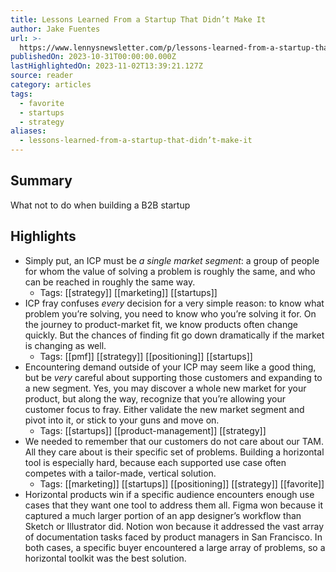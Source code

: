 ```yaml
---
title: Lessons Learned From a Startup That Didn’t Make It
author: Jake Fuentes
url: >-
  https://www.lennysnewsletter.com/p/lessons-learned-from-a-startup-that?utm_source=post-email-title&publication_id=10845&post_id=137198748&utm_campaign=email-post-title&isFreemail=true&r=og9hp&utm_medium=email
publishedOn: 2023-10-31T00:00:00.000Z
lastHighlightedOn: 2023-11-02T13:39:21.127Z
source: reader
category: articles
tags:
  - favorite
  - startups
  - strategy
aliases:
  - lessons-learned-from-a-startup-that-didn’t-make-it
---
```

## Summary

What not to do when building a B2B startup

## Highlights
- Simply put, an ICP must be *a single* *market segment*: a group of people for whom the value of solving a problem is roughly the same, and who can be reached in roughly the same way.
    - Tags: [[strategy]] [[marketing]] [[startups]] 
- ICP fray confuses *every* decision for a very simple reason: to know what problem you’re solving, you need to know who you’re solving it for. On the journey to product-market fit, we know products often change quickly. But the chances of finding fit go down dramatically if the market is changing as well.
    - Tags: [[pmf]] [[strategy]] [[positioning]] [[startups]] 
- Encountering demand outside of your ICP may seem like a good thing, but be *very* careful about supporting those customers and expanding to a new segment. Yes, you may discover a whole new market for your product, but along the way, recognize that you’re allowing your customer focus to fray. Either validate the new market segment and pivot into it, or stick to your guns and move on.
    - Tags: [[startups]] [[product-management]] [[strategy]] 
- We needed to remember that our customers do not care about our TAM. All they care about is their specific set of problems. Building a horizontal tool is especially hard, because each supported use case often competes with a tailor-made, vertical solution.
    - Tags: [[marketing]] [[startups]] [[positioning]] [[strategy]] [[favorite]] 
- Horizontal products win if a specific audience encounters enough use cases that they want one tool to address them all. Figma won because it captured a much larger portion of an app designer’s workflow than Sketch or Illustrator did. Notion won because it addressed the vast array of documentation tasks faced by product managers in San Francisco. In both cases, a specific buyer encountered a large array of problems, so a horizontal toolkit was the best solution.
